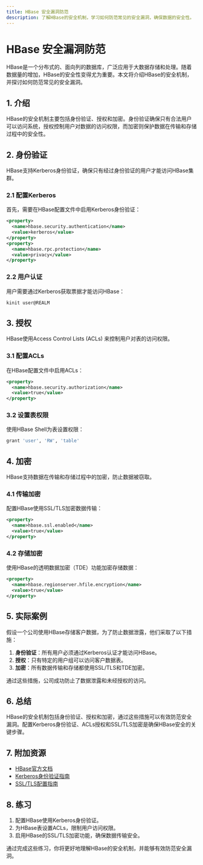 ```yaml
---
title: HBase 安全漏洞防范
description: 了解HBase的安全机制，学习如何防范常见的安全漏洞，确保数据的安全性。
---
```


# HBase 安全漏洞防范

HBase是一个分布式的、面向列的数据库，广泛应用于大数据存储和处理。随着数据量的增加，HBase的安全性变得尤为重要。本文将介绍HBase的安全机制，并探讨如何防范常见的安全漏洞。

## 1. 介绍

HBase的安全机制主要包括身份验证、授权和加密。身份验证确保只有合法用户可以访问系统，授权控制用户对数据的访问权限，而加密则保护数据在传输和存储过程中的安全性。

## 2. 身份验证

HBase支持Kerberos身份验证，确保只有经过身份验证的用户才能访问HBase集群。

### 2.1 配置Kerberos

首先，需要在HBase配置文件中启用Kerberos身份验证：

```xml
<property>
  <name>hbase.security.authentication</name>
  <value>kerberos</value>
</property>
<property>
  <name>hbase.rpc.protection</name>
  <value>privacy</value>
</property>
```

### 2.2 用户认证

用户需要通过Kerberos获取票据才能访问HBase：

```bash
kinit user@REALM
```

## 3. 授权

HBase使用Access Control Lists (ACLs) 来控制用户对表的访问权限。

### 3.1 配置ACLs

在HBase配置文件中启用ACLs：

```xml
<property>
  <name>hbase.security.authorization</name>
  <value>true</value>
</property>
```

### 3.2 设置表权限

使用HBase Shell为表设置权限：

```bash
grant 'user', 'RW', 'table'
```

## 4. 加密

HBase支持数据在传输和存储过程中的加密，防止数据被窃取。

### 4.1 传输加密

配置HBase使用SSL/TLS加密数据传输：

```xml
<property>
  <name>hbase.ssl.enabled</name>
  <value>true</value>
</property>
```

### 4.2 存储加密

使用HBase的透明数据加密（TDE）功能加密存储数据：

```xml
<property>
  <name>hbase.regionserver.hfile.encryption</name>
  <value>true</value>
</property>
```

## 5. 实际案例

假设一个公司使用HBase存储客户数据，为了防止数据泄露，他们采取了以下措施：

1. **身份验证**：所有用户必须通过Kerberos认证才能访问HBase。
2. **授权**：只有特定的用户组可以访问客户数据表。
3. **加密**：所有数据传输和存储都使用SSL/TLS和TDE加密。

通过这些措施，公司成功防止了数据泄露和未经授权的访问。

## 6. 总结

HBase的安全机制包括身份验证、授权和加密，通过这些措施可以有效防范安全漏洞。配置Kerberos身份验证、ACLs授权和SSL/TLS加密是确保HBase安全的关键步骤。

## 7. 附加资源

- [HBase官方文档](https://hbase.apache.org/)
- [Kerberos身份验证指南](https://web.mit.edu/kerberos/)
- [SSL/TLS配置指南](https://www.openssl.org/)

## 8. 练习

1. 配置HBase使用Kerberos身份验证。
2. 为HBase表设置ACLs，限制用户访问权限。
3. 启用HBase的SSL/TLS加密功能，确保数据传输安全。

通过完成这些练习，你将更好地理解HBase的安全机制，并能够有效防范安全漏洞。